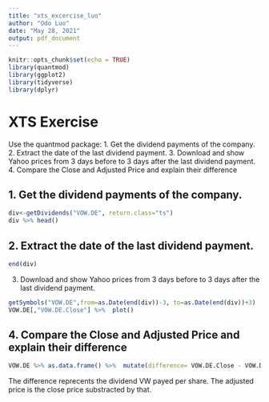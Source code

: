 ```yaml
---
title: "xts_excercise_luo"
author: "Odo Luo"
date: "May 28, 2021"
output: pdf_document
---
```


```r
knitr::opts_chunk$set(echo = TRUE)
library(quantmod)
library(ggplot2)
library(tidyverse)
library(dplyr)
```

# XTS Exercise 

Use the quantmod package:
1. Get the dividend payments of the company.
2. Extract the date of the last dividend payment.
3. Download and show Yahoo prices from 3 days before to 3 days after the last dividend payment.
4. Compare the Close and Adjusted Price and explain their difference


## 1. Get the dividend payments of the company.
```r
div<-getDividends("VOW.DE", return.class="ts")
div %>% head()
```

## 2. Extract the date of the last dividend payment.
```r
end(div)
```

3. Download and show Yahoo prices from 3 days before to 3 days after the last dividend payment.

```r
getSymbols("VOW.DE",from=as.Date(end(div))-3, to=as.Date(end(div))+3)
VOW.DE[,"VOW.DE.Close"] %>%  plot()
```

## 4. Compare the Close and Adjusted Price and explain their difference

```r
VOW.DE %>% as.data.frame() %>%  mutate(difference= VOW.DE.Close - VOW.DE.Adjusted)
```


The difference reprecents the dividend VW payed per share. The adjusted price is the close price substracted by that.
